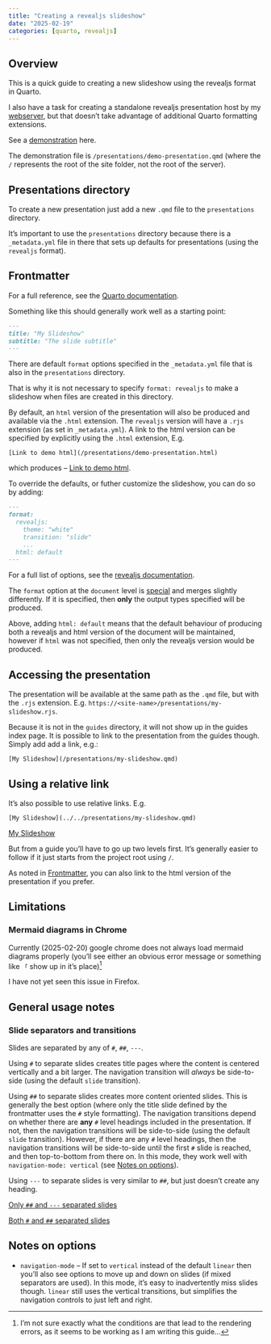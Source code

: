 ```yaml
---
title: "Creating a revealjs slideshow"
date: "2025-02-19"
categories: [quarto, revealjs]
---
```


## Overview

This is a quick guide to creating a new slideshow using the revealjs format in Quarto.

::: {.aside}
I also have a task for creating a standalone revealjs presentation host by my [webserver](https://github.com/TimChild/webserver-template), but that doesn't take advantage of additional Quarto formatting extensions.
:::

See a [demonstration](/presentations/demo-presentation.qmd) here.

The demonstration file is `/presentations/demo-presentation.qmd` (where the `/` represents the root of the site folder, not the root of the server).

## Presentations directory

To create a new presentation just add a new `.qmd` file to the `presentations` directory.

::: {.callout-note}

It's important to use the `presentations` directory because there is a `_metadata.yml` file in there that sets up defaults for presentations (using the `revealjs` format).
:::


## Frontmatter

For a full reference, see the [Quarto documentation](https://quarto.org/docs/reference/formats/presentations/revealjs.html).

Something like this should generally work well as a starting point:

```markdown
---
title: "My Slideshow"
subtitle: "The slide subtitle"
---
```

There are default `format` options specified in the `_metadata.yml` file that is also in the `presentations` directory.

That is why it is not necessary to specify `format: revealjs` to make a slideshow when files are created in this directory.

By default, an `html` version of the presentation will also be produced and available via the `.html` extension. The `revealjs` version will have a `.rjs` extension (as set in `_metadata.yml`). A link to the html version can be specified by explicitly using the `.html` extension, E.g.

`[Link to demo html](/presentations/demo-presentation.html)`

which produces -- [Link to demo html](/presentations/demo-presentation.html).

To override the defaults, or futher customize the slideshow, you can do so by adding:

```markdown
---
format:
  revealjs:
    theme: "white"
    transition: "slide"
    ...
  html: default
---
```

For a full list of options, see the [revealjs documentation](https://quarto.org/docs/reference/formats/presentations/revealjs.html).

::: {.callout-note}
The `format` option at the `document` level is [special](https://quarto.org/docs/projects/quarto-projects.html#metadata-merging) and merges slightly differently. If it is specified, then **only** the output types specified will be produced. 

Above, adding `html: default` means that the default behaviour of producing both a revealjs and html version of the document will be maintained, however if `html` was not specified, then only the revealjs version would be produced.
:::

## Accessing the presentation

The presentation will be available at the same path as the `.qmd` file, but with the `.rjs` extension. E.g. `https://<site-name>/presentations/my-slideshow.rjs`.

Because it is not in the `guides` directory, it will not show up in the guides index page. It is possible to link to the presentation from the guides though. Simply add add a link, e.g.:

`[My Slideshow](/presentations/my-slideshow.qmd)`

::: {.callout-note collapse=true}
## Using a relative link
It's also possible to use relative links. E.g.

`[My Slideshow](../../presentations/my-slideshow.qmd)`

[My Slideshow](../../presentations/demo-presentation.qmd)

But from a guide you'll have to go up two levels first. It's generally easier to follow if it just starts from the project root using `/`.
:::

As noted in [Frontmatter](#frontmatter), you can also link to the html version of the presentation if you prefer.

## Limitations

### Mermaid diagrams in Chrome

Currently (2025-02-20) google chrome does not always load mermaid diagrams properly (you'll see either an obvious error message or something like `「` show up in it's place)[^1]

I have not yet seen this issue in Firefox.


[^1]: I'm not sure exactly what the conditions are that lead to the rendering errors, as it seems to be working as I am writing this guide...

## General usage notes

### Slide separators and transitions

Slides are separated by any of `#`, `##`, `---`.

Using `#` to separate slides creates title pages where the content is centered vertically and a bit larger. The navigation transition will *always* be side-to-side (using the default `slide` transition).


Using `##` to separate slides creates more content oriented slides. This is generally the best option (where only the title slide defined by the frontmatter uses the `#` style formatting).
The navigation transitions depend on whether there are **any** `#` level headings included in the presentation. If not, then the navigation transitions will be side-to-side (using the default `slide` transition). However, if there are any `#` level headings, then the navigation transitions will be side-to-side until the first `#` slide is reached, and then top-to-bottom from there on. In this mode, they work well with `navigation-mode: vertical` (see [Notes on options](#notes-on-options)).

Using `---` to separate slides is very similar to `##`, but just doesn't create any heading.

[Only `##` and `---` separated slides](/presentations/only-h2-separators.qmd){target="_blank"}

[Both `#` and `##` separated slides](/presentations/mixed-separators.qmd){target="_blank"}


## Notes on options

- `navigation-mode` -- If set to `vertical` instead of the default `linear` then you'll also see options to move up and down on slides (if mixed separators are used). In this mode, it's easy to inadvertently miss slides though. `linear` still uses the vertical transitions, but simplifies the navigation controls to just left and right.

